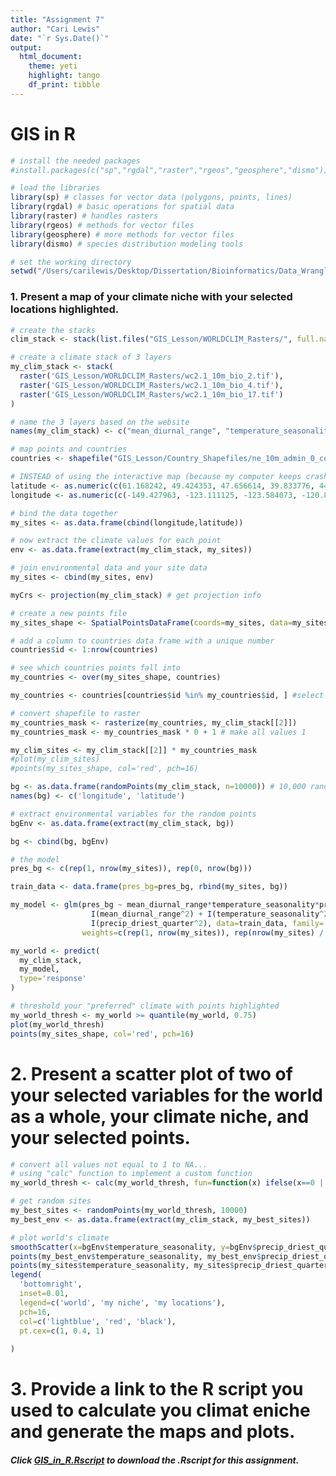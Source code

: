 ```yaml
---
title: "Assignment 7"
author: "Cari Lewis"
date: "`r Sys.Date()`"
output: 
  html_document:
    theme: yeti
    highlight: tango
    df_print: tibble
---
```

# GIS in R 

```R
# install the needed packages
#install.packages(c("sp","rgdal","raster","rgeos","geosphere","dismo"))

# load the libraries
library(sp) # classes for vector data (polygons, points, lines)
library(rgdal) # basic operations for spatial data
library(raster) # handles rasters
library(rgeos) # methods for vector files
library(geosphere) # more methods for vector files
library(dismo) # species distribution modeling tools

# set the working directory
setwd("/Users/carilewis/Desktop/Dissertation/Bioinformatics/Data_Wrangling/LewisBIOL7263/Assignments/")
```
 
### 1. Present a map of your climate niche with your selected locations highlighted. 
 
```R
# create the stacks
clim_stack <- stack(list.files("GIS_Lesson/WORLDCLIM_Rasters/", full.names = TRUE, pattern = ".tif"))

# create a climate stack of 3 layers
my_clim_stack <- stack(
  raster('GIS_Lesson/WORLDCLIM_Rasters/wc2.1_10m_bio_2.tif'),
  raster('GIS_Lesson/WORLDCLIM_Rasters/wc2.1_10m_bio_4.tif'),
  raster('GIS_Lesson/WORLDCLIM_Rasters/wc2.1_10m_bio_17.tif')
)

# name the 3 layers based on the website
names(my_clim_stack) <- c("mean_diurnal_range", "temperature_seasonality", "precip_driest_quarter")

# map points and countries
countries <- shapefile("GIS_Lesson/Country_Shapefiles/ne_10m_admin_0_countries.shp")

# INSTEAD of using the interactive map (because my computer keeps crashing) I created two lists of lat/long data
latitude <- as.numeric(c(61.168242, 49.424353, 47.656614, 39.833776, 44.554496, 39.643866, 51.520097, 52.293428, -31.671278))
longitude <- as.numeric(c(-149.427963, -123.111125, -123.584073, -120.894137, -110.630757, -6.026834, -0.440544, 5.151720, 152.338739))

# bind the data together
my_sites <- as.data.frame(cbind(longitude,latitude))

# now extract the climate values for each point
env <- as.data.frame(extract(my_clim_stack, my_sites))

# join environmental data and your site data
my_sites <- cbind(my_sites, env)

myCrs <- projection(my_clim_stack) # get projection info

# create a new points file
my_sites_shape <- SpatialPointsDataFrame(coords=my_sites, data=my_sites, proj4string=CRS(myCrs))

# add a column to countries data frame with a unique number
countries$id <- 1:nrow(countries)

# see which countries points fall into
my_countries <- over(my_sites_shape, countries)

my_countries <- countries[countries$id %in% my_countries$id, ] #select my countries from the country shape file by id #

# convert shapefile to raster
my_countries_mask <- rasterize(my_countries, my_clim_stack[[2]])
my_countries_mask <- my_countries_mask * 0 + 1 # make all values 1

my_clim_sites <- my_clim_stack[[2]] * my_countries_mask
#plot(my_clim_sites)
#points(my_sites_shape, col='red', pch=16)

bg <- as.data.frame(randomPoints(my_clim_stack, n=10000)) # 10,000 random sites
names(bg) <- c('longitude', 'latitude')

# extract environmental variables for the random points
bgEnv <- as.data.frame(extract(my_clim_stack, bg))

bg <- cbind(bg, bgEnv)

# the model
pres_bg <- c(rep(1, nrow(my_sites)), rep(0, nrow(bg)))

train_data <- data.frame(pres_bg=pres_bg, rbind(my_sites, bg))

my_model <- glm(pres_bg ~ mean_diurnal_range*temperature_seasonality*precip_driest_quarter + 
                  I(mean_diurnal_range^2) + I(temperature_seasonality^2) + 
                  I(precip_driest_quarter^2), data=train_data, family='binomial', 
                weights=c(rep(1, nrow(my_sites)), rep(nrow(my_sites) / nrow(bg), nrow(bg))))

my_world <- predict(
  my_clim_stack,
  my_model,
  type='response'
)

# threshold your "preferred" climate with points highlighted
my_world_thresh <- my_world >= quantile(my_world, 0.75)
plot(my_world_thresh)
points(my_sites_shape, col='red', pch=16)
```
 
# 2. Present a scatter plot of two of your selected variables for the world as a whole, your climate niche, and your selected points. 
 
```R
# convert all values not equal to 1 to NA...
# using "calc" function to implement a custom function
my_world_thresh <- calc(my_world_thresh, fun=function(x) ifelse(x==0 | is.na(x), NA, 1))

# get random sites
my_best_sites <- randomPoints(my_world_thresh, 10000)
my_best_env <- as.data.frame(extract(my_clim_stack, my_best_sites))

# plot world's climate
smoothScatter(x=bgEnv$temperature_seasonality, y=bgEnv$precip_driest_quarter, col='lightblue')
points(my_best_env$temperature_seasonality, my_best_env$precip_driest_quarter, col='red', pch=16, cex=0.2)
points(my_sites$temperature_seasonality, my_sites$precip_driest_quarter, pch=16)
legend(
  'bottomright',
  inset=0.01,
  legend=c('world', 'my niche', 'my locations'),
  pch=16,
  col=c('lightblue', 'red', 'black'),
  pt.cex=c(1, 0.4, 1)
  
)
```
 
# 3. Provide a link to the R script you used to calculate you climat eniche and generate the maps and plots. 
 
##### Click [GIS_in_R.Rscript](GIS_Lesson/GIS_R_20-Oct-22.R) to download the .Rscript for this assignment. 
 
 

